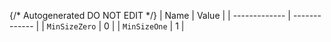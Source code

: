 {/* Autogenerated DO NOT EDIT  */}
| Name          | Value         |
| ------------- | ------------- |
| `MinSizeZero` | 0             |
| `MinSizeOne`  | 1             |